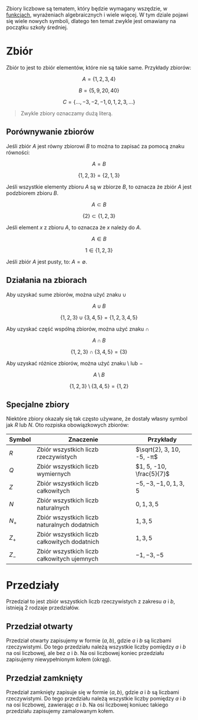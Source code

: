 Zbiory liczbowe są tematem, który będzie wymagany wszędzie, w [funkcjach](/posts?q=funkcje), wyrażeniach algebraicznych i wiele więcej. W tym dziale pojawi się wiele nowych symboli, dlatego ten temat zwykle jest omawiany na początku szkoły średniej.

# Zbiór

Zbiór to jest to zbiór elementów, które nie są takie same. Przykłady zbiorów:

$$
A = \{1,2,3,4\} 
$$

$$
B = \{5, 9, 20, 40\} 
$$

$$
C = \{\dots, -3, -2, -1, 0, 1, 2, 3, \dots\} 
$$

> Zwykle zbiory oznaczamy dużą literą.

## Porównywanie zbiorów

Jeśli zbiór $A$ jest równy zbiorowi $B$ to można to zapisać za pomocą znaku równości:

$$
A = B
$$

$$
\{1, 2, 3\} = \{2, 1, 3\}
$$

Jeśli wszystkie elementy zbioru $A$ są w zbiorze $B$, to oznacza że zbiór $A$ jest podzbiorem zbioru $B$.

$$
A \subset B
$$

$$
\{2\} \subset \{1, 2, 3\}
$$


Jeśli element $x$ z zbioru $A$, to oznacza że $x$ należy do $A$.

$$
A \in B
$$

$$
1 \in \{1, 2, 3\}
$$

Jeśli zbiór $A$ jest pusty, to: $A = \emptyset$.

## Działania na zbiorach

Aby uzyskać sume zbiorów, można użyć znaku $\cup$

$$
A \cup B
$$

$$
\{1, 2, 3\} \cup \{3, 4, 5\} = \{1, 2, 3, 4, 5\}
$$

Aby uzyskać część wspólną zbiorów, można użyć znaku $\cap$

$$
A \cap B
$$

$$
\{1, 2, 3\} \cap \{3, 4, 5\} = \{3\}
$$


Aby uzyskać różnice zbiorów, można użyć znaku $\setminus$ lub $-$

$$
A \setminus B
$$

$$
\{1, 2, 3\} \setminus \{3, 4, 5\} = \{1, 2\}
$$

## Specjalne zbiory

Niektóre zbiory okazały się tak często używane, że dostały własny symbol jak $R$ lub $N$. Oto rozpiska obowiązkowych zbiorów:

Symbol|Znaczenie|Przykłady
---|---|---
$R$|Zbiór wszystkich liczb rzeczywistych|$\sqrt{2}, 3, 10, -5, -π$
$Q$|Zbiór wszystkich liczb wymiernych|$1, 5, -10, \frac{5}{7}$
$Z$|Zbiór wszystkich liczb całkowitych|$-5, -3, -1, 0, 1, 3, 5$
$N$|Zbiór wszystkich liczb naturalnych|$0, 1, 3, 5$
$N_+$|Zbiór wszystkich liczb naturalnych dodatnich|$1, 3, 5$
$Z_+$|Zbiór wszystkich liczb całkowitych dodatnich|$1, 3, 5$
$Z_-$|Zbiór wszystkich liczb całkowitych ujemnych|$-1, -3, -5$

# Przedziały

Przedział to jest zbiór wszystkich liczb rzeczywistych z zakresu $a$ i $b$, istnieją 2 rodzaje przedziałów.

## Przedział otwarty

Przedział otwarty zapisujemy w formie $\lparen a, b\rparen$, gdzie $a$ i $b$ są liczbami rzeczywistymi. Do tego przedziału należą wszystkie liczby pomiędzy $a$ i $b$ na osi liczbowej, ale bez $a$ i $b$. Na osi liczbowej koniec przedziału zapisujemy niewypełnionym kołem (okrąg).

<BBI src="/posts/o1.png" />

<BBI src="/posts/o3.png" />

## Przedział zamknięty

Przedział zamknięty zapisuje się w formie $\langle a, b\rangle$, gdzie $a$ i $b$ są liczbami rzeczywistymi. Do tego przedziału należą wszystkie liczby pomiędzy $a$ i $b$ na osi liczbowej, zawierając $a$ i $b$. Na osi liczbowej koniuec takiego przedziału zapisujemy zamalowanym kołem.

<BBI src="/posts/o2.png" />

<BBI src="/posts/o4.png" />